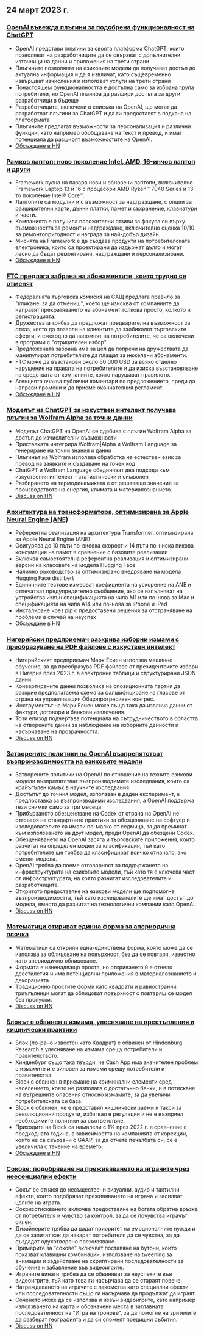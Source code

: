 

<CallToAction />

<Steps>

## 24 март 2023 г.

### [OpenAI въвежда плъгини за подобрена функционалност на ChatGPT](https://openai.com/blog/chatgpt-plugins)

- OpenAI представи плъгини за своята платформа ChatGPT, които позволяват на разработчиците да се свързват с допълнителни източници на данни и приложения на трети страни
- Плъгините позволяват на езиковите модели да получават достъп до актуална информация и да я извличат, като същевременно извършват изчисления и използват услуги на трети страни
- Понастоящем функционалността е достъпна само за избрана група потребители, но OpenAI планира да разшири достъпа за други разработчици в бъдеще
- Разработчиците, включени в списъка на OpenAI, ще могат да разработват плъгини за ChatGPT и да ги предоставят в подкана на платформата
- Плъгините предлагат възможности за персонализация и различни функции, като например обобщаване на текст и превод, и имат потенциала да разширят възможностите на OpenAI.
- [Обсъждане в HN](http://news.ycombinator.com/item?id=35277677)

### [Рамков лаптоп: ново поколение Intel, AMD, 16-инчов лаптоп и други](https://frame.work/)

- Framework пусна на пазара нови и обновени лаптопи, включително Framework Laptop 13 и 16 с процесори AMD Ryzen™ 7040 Series и 13-то поколение Intel® Core™.
- Лаптопите са модулни и с възможност за надграждане, с опции за разширителни карти, дънни платки, памет и съхранение, клавиатури и части.
- Компанията е получила положителни отзиви за фокуса си върху възможността за ремонт и надграждане, включително оценка 10/10 за ремонтопригодност и награда за най-добър дизайн.
- Мисията на Framework е да създава продукти на потребителската електроника, които са проектирани да издържат дълго и могат лесно да бъдат ремонтирани, надграждани и персонализирани.
- [Обсъждане в HN](http://news.ycombinator.com/item?id=35277660)

### [FTC предлага забрана на абонаментите, които трудно се отменят](https://www.theverge.com/2023/3/23/23652373/ftc-click-to-cancel-subscription-service-dark-patterns-ban)

- Федералната търговска комисия на САЩ предлага правило за "кликане, за да отмениш", което ще изисква от компаниите да направят прекратяването на абонамент толкова просто, колкото и регистрацията.
- Дружествата трябва да предложат предварителна възможност за отказ, която да позволи на клиентите да заобиколят търговските оферти, и ежегодно да напомнят на потребителите, че са включени в програми с "отрицателен избор".
- Предложената забрана има за цел да попречи на дружествата да манипулират потребителите да плащат за нежелани абонаменти.
- FTC може да възстанови около 50 000 USD за всяко отделно нарушение на правата на потребителите и да изиска възстановяване на средствата от компаниите, които нарушават правилото.
- Агенцията очаква публични коментари по предложението, преди да направи промени и да приеме окончателния регламент.
- [Обсъждане в HN](http://news.ycombinator.com/item?id=35274519)

### [Моделът на ChatGPT за изкуствен интелект получава плъгин за Wolfram Alpha за точни данни](https://writings.stephenwolfram.com/2023/03/chatgpt-gets-its-wolfram-superpowers/)

- Моделът ChatGPT на OpenAI се сдобива с плъгин Wolfram Alpha за достъп до изчислителни възможности
- Приставката интегрира Wolfram|Alpha и Wolfram Language за генериране на точни знания и данни
- Плъгинът на Wolfram използва обработка на естествен език за превод на заявките и създаване на точен код
- ChatGPT и Wolfram Language обединяват два подхода към изкуствения интелект - статистически и символен
- Разбирането на термодинамиката е от решаващо значение за производството на енергия, климата и материалознанието.
- [Discuss on HN](http://news.ycombinator.com/item?id=35277925)

### [Архитектура на трансформатора, оптимизирана за Apple Neural Engine (ANE)](https://github.com/apple/ml-ane-transformers)

- Референтна реализация на архитектура Transformer, оптимизирана за Apple Neural Engine (ANE)
- Осигурява до 10 пъти по-висока скорост и 14 пъти по-ниска пикова консумация на памет в сравнение с базовите реализации
- Включва самостоятелна референтна реализация и оптимизирани версии на класовете на модела Hugging Face
- Налично ръководство за оптимизирано внедряване на модела Hugging Face distilbert
- Единичните тестове измерват коефициента на ускорение на ANE и отпечатват предупредително съобщение, ако се изпълняват на устройства извън спецификацията на чипа M1 или по-нова за Mac и спецификацията на чипа A14 или по-нова за iPhone и iPad
- Инсталиране чрез pip с предоставени решения за отстраняване на проблеми в случай на неуспех
- [Обсъждане в HN](http://news.ycombinator.com/item?id=35282325)

### [Нигерийски предприемач разкрива изборни измами с преобразуване на PDF файлове с изкуствен интелект](https://markessien.com/posts/drama_of_transcription/)

- Нигерийският предприемач Марк Есиен използва машинно обучение, за да преобразува PDF файлове от президентските избори в Нигерия през 2023 г. в електронни таблици и структурирани JSON данни.
- Конвертираните данни позволиха на опозиционната партия да разкрие предполагаема схема за фалшифициране на гласове от страна на управляващия Общопрогресивен конгрес.
- Инструментът на Марк Есиен може също така да извлича данни от фактури, договори и банкови извлечения.
- Този епизод подчертава потенциала на сътрудничеството в областта на отворените данни за наблюдение на изборните дейности и насърчаване на прозрачността.
- [Discuss on HN](http://news.ycombinator.com/item?id=35272227)

### [Затворените политики на OpenAI възпрепятстват възпроизводимостта на езиковите модели](https://aisnakeoil.substack.com/p/openais-policies-hinder-reproducible)

- Затворените политики на OpenAI по отношение на техните езикови модели възпрепятстват възпроизводимите изследвания, които са крайъгълен камък в научните изследвания.
- Достъпът до точния модел, използван в даден експеримент, е предпоставка за възпроизводими изследвания, а OpenAI поддържа тези снимки само за три месеца.
- Прибързаното обезценяване на Codex от страна на OpenAI не отговаря на стандартните практики за обезценяване на софтуер и изследователите са имали по-малко от седмица, за да преминат към използването на друг модел, преди OpenAI да обезцени Codex.
- Обезценяването на OpenAI засяга и търговските приложения, които разчитат на определен модел за класификация, тъй като потребителите ще трябва да класифицират всичко отначало, ако сменят модела.
- OpenAI трябва да поеме отговорност за поддържането на инфраструктурата на езиковите модели, тъй като тя е ключова част от инфраструктурата, на която разчитат изследователите и разработчиците.
- Откритото предоставяне на езикови модели ще подпомогне възпроизводимостта, тъй като изследователите ще имат достъп до модела, вместо да разчитат на технологични компании като OpenAI.
- [Discuss on HN](http://news.ycombinator.com/item?id=35269304)

### [Математици откриват единна форма за апериодична плочка](https://www.newscientist.com/article/2365363-mathematicians-discover-shape-that-can-tile-a-wall-and-never-repeat/)

- Математици са открили една-единствена форма, която може да се използва за облицоване на повърхност, без да се повтаря, известно като апериодично облицоване.
- Формата е изненадващо проста, но откриването ѝ е отнело десетилетия и има потенциални приложения в материалознанието и декорацията.
- Традиционно простите форми като квадрати и равностранни триъгълници могат да облицоват повърхност с повтарящ се модел без пропуски.
- [Discuss on HN](http://news.ycombinator.com/item?id=35273707)

### [Блокът е обвинен в измама, улесняване на престъпления и хищнически практики](https://hindenburgresearch.com/block/)

- Блок (по-рано известен като Квадрат) е обвинен от Hindenburg Research в улесняване на измама срещу потребители и правителството.
- Хинденбург също така твърди, че Cash App има значителен проблем с измамите и е виновен за измами срещу потребители и правителства.
- Block е обвинен в приемане на криминални елементи сред населението, което не разполага с достатъчно банки, и в потискане на вътрешните опасения относно измамите, за да увеличи потребителската си база.
- Block е обвинен, че е представял хищнически заеми и такси за революционни продукти, избягвал е регулации и не е възприел необходимите политики за съответствие.
- Приходите на Block са намалели с 1% през 2022 г. в сравнение с предходната година, а зависимостта на компанията от корекции, които не са свързани с GAAP, за да отчете печалбата си, се е увеличила с течение на времето.
- [Обсъждане в HN](http://news.ycombinator.com/item?id=35273782)

### [Сокове: подобряване на преживяването на играчите чрез неесенциални ефекти](https://garden.bradwoods.io/notes/design/juice)

- Сокът се отнася до несъществени визуални, аудио и тактилни ефекти, които подобряват преживяването на играча и засилват целите на играта.
- Сокоизстискването включва предоставяне на богата обратна връзка от потребителя и чувство за контрол, за да се почувства играчът силен.
- Дизайнерите трябва да дадат приоритет на емоционалните нужди и да се запитат как да накарат потребителя да се чувства, за да създадат одухотворено преживяване.
- Примерите за "сокове" включват поставяне на бутони, които показват клавишни комбинации, използване на tweening за анимации и задействане на скриптирани последователности за обучение и забавление във видеоигрите.
- Играчите винаги трябва да се обвиняват за неуспехите във видеоигрите, тъй като това ги насърчава да се стараят повече.
- Награждаването на играчите с лакомства като специални ефекти или последователности също ги насърчава да продължат да играят.
- Соченето може да се използва и извън видеоигрите, като например използването на карта и обозначени места в заглавната последователност на "Игра на тронове", за да помогне на зрителите да разберат географията и да си спомнят предишни събития.
- [Discuss on HN](http://news.ycombinator.com/item?id=35273139)

</Steps>
